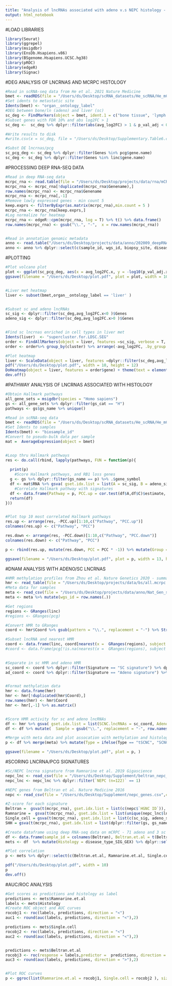 ```yaml
---
title: "Analysis of lncRNAs associated with adeno v.s NEPC histology - Figure 6"
output: html_notebook
---
```


#LOAD LIBRARIES
```r
library(Seurat)
library(ggrepel)
library(msigdbr)
library(EnsDb.Hsapiens.v86)
library(BSgenome.Hsapiens.UCSC.hg38)
library(pROC)
library(edgeR)
library(Signac)
```



#DEG ANALYSIS OF LNCRNAS AND MCRPC HISTOLOGY
```r
#Read in scRNA-seq data from He et al. 2021 Nature Medicine
bmet <- readRDS(file = "/Users/ds/Desktop/scRNA_datasets/He_scRNA/He_mCRPC.rds")
#Set idents to metastatic site
Idents(bmet) <- "organ__ontology_label"
#DEG between bone/ln (adeno) and liver (sc)
sc_deg <- FindMarkers(object = bmet, ident.1 = c("bone tissue", 'lymph node'), ident.2 = 'liver', only.pos = F, verbose = T)
#Subset genes with FDR 10% and abs log2FC > 1
sc_deg <-  sc_deg %>% dplyr::filter(abs(avg_log2FC) > 1 & p_val_adj < 0.1)  %>% mutate(Genes = row.names(.)) %>%  left_join( y = final_markers, by = c("Genes" = "gene")) %>% arrange(avg_log2FC.x)

#Write results to disk
#write.csv(x = sc_deg, file = "/Users/ds/Desktop/Supplementary.Table6.csv",quote = F, row.names = F)

#Subst DE lncrnas/pcg
sc_pcg_deg <- sc_deg %>% dplyr::filter(Genes %in% pcg$gene.name)
sc_deg <- sc_deg %>% dplyr::filter(Genes %in% linc$gene.name)


```


#PROCESSING DEEP RNA-SEQ DATA
```r

#Read in deep RNA-seq data
mcrpc_rna <- read.table(file = "/Users/ds/Desktop/projects/data/rna/mCRPC_RNA_counts_genename.txt", header = T)
mcrpc_rna <- mcrpc_rna[!duplicated(mcrpc_rna$Genename),]
row.names(mcrpc_rna) <- mcrpc_rna$Genename
mcrpc_rna <- mcrpc_rna[,-1]
#Remove lowly expressed genes - min count 5
keep.exprs <- filterByExpr(as.matrix(mcrpc_rna),min.count = 5 )
mcrpc_rna <- mcrpc_rna[keep.exprs,]
#Log normalize for heatmap
mcrpc_rna <- edgeR::cpm(mcrpc_rna, log = T) %>% t() %>% data.frame()
row.names(mcrpc_rna) <- gsub("\\.", "-",  x = row.names(mcrpc_rna))


#Read in annotation genomic metadata
anno <- read.table("/Users/ds/Desktop/projects/data/anno/202009_deepRNAseq_sample_full.txt", header =T)
anno <- anno %>% dplyr::select(c(sample_id, wgs_id, biopsy_site, disease_type_SIG_GEX, ID_patient,tumor_purity_rna, enza ))
```



#PLOTTING
```r

#Plot volcano plot
plot <- ggplot(sc_pcg_deg, aes(x = avg_log2FC.x, y = -log10(p_val_adj.x), label = Genes, color = cluster) ) + geom_point(data = dplyr::filter(sc_deg, abs(avg_log2FC.x) > 1 & p_val_adj.x < 0.1), aes(color = cluster)) + scale_color_manual(values = c("purple", "orange", "red", "black", "darkgreen", "navy", "grey")) + geom_hline(yintercept = -log10(0.1), linetype= 'dashed') + geom_vline(xintercept = c(-1,1), linetype = 'dashed') + geom_text_repel(data = dplyr::filter(sc_deg, abs(avg_log2FC.x) > 1 & p_val_adj.x < 0.1 ), force = 1, size = 3) + xlab("avg_log2FC") + ylab("-log10(p_val_adj)") + theme_classic() + theme(text = element_text(size = 20))
ggsave(filename = "/Users/ds/Desktop/plot.pdf", plot = plot, width = 10)


#Liver met heatmap
liver <- subset(bmet,organ__ontology_label == 'liver' )


#Subset sc and adeno lncRNAs
sc_sig <- dplyr::filter(sc_deg,avg_log2FC.x<0 )$Genes
adeno_sig <- dplyr::filter(sc_deg,avg_log2FC.x>0 )$Genes


#Find sc lncrnas enriched in cell types in liver met
Idents(liver)  <- "supercluster.for.LDSC.SEG"
order <- FindAllMarkers(object = liver, features =sc_sig, verbose = T, only.pos = T)
order <- order%>% group_by(cluster) %>% arrange(-avg_log2FC, .by_group = T)

#Plot heatmap
liver <- ScaleData(object = liver, features =dplyr::filter(sc_deg,avg_log2FC.x<0 )$Genes )
pdf("/Users/ds/Desktop/plot.pdf", width = 10, height = 12)
DoHeatmap(object = liver, features = order$gene) + theme(text = element_text(size = 20))
dev.off()


```

#PATHWAY ANALYSIS OF LNCRNAS ASSOCIATED WITH HISTOLOGY
```r
#Obtain Hallmark pathways
all_gene_sets = msigdbr(species = "Homo sapiens")
gs <- all_gene_sets %>% dplyr::filter(gs_cat == "H")
pathways <- gs$gs_name %>% unique()

#Read in scRNA-seq data
bmet <- readRDS(file = "/Users/ds/Desktop/scRNA_datasets/He_scRNA/He_mCRPC.rds")
#Set Idents to samples
Idents(bmet) <- "biosample_id"
#Convert to pseudo-bulk data per sample
mat =  AverageExpression(object = bmet)


#Loop thru Hallmark pathways
res <- do.call(rbind, lapply(pathways, FUN = function(p){
  
  print(p)
    #Score Hallmark pathways, and RB1 loss genes 
  g <- gs %>% dplyr::filter(gs_name == p) %>% .$gene_symbol
  df <- mat$RNA %>% gsva( gset.idx.list = list(A = sc_sig, B = adeno_sig, C = g), method = 'zscore') %>% t() %>% data.frame()
    #Correlate Hallmark pathway with signatures
  df <- data.frame(Pathway = p, PCC.up = cor.test(df$A,df$C)$estimate, Pval.up = cor.test(df$A,df$C)$p.value, PCC.down = cor.test(df$B,df$C)$estimate, Pval.down = cor.test(df$B, df$C)$p.value)
  return(df)
}))


#Plot top 10 most correlated Hallmark pathways
res.up <- arrange(res, -PCC.up)[1:10,c("Pathway", "PCC.up")]
colnames(res.up) <- c("Pathway", "PCC")

res.down <- arrange(res, -PCC.down)[1:10,c("Pathway", "PCC.down")]
colnames(res.down) <- c("Pathway", "PCC")

p <- rbind(res.up, mutate(res.down, PCC = PCC * -1)) %>% mutate(Group = ifelse(PCC > 0, "Small cell", "Adeno")) %>% ggplot(aes(y = reorder(Pathway, PCC), x = PCC, fill = Group)) + geom_col() + xlim(c(-1,1)) + scale_x_continuous(breaks = seq(-1,1,0.1),labels = seq(-1,1,0.1) %>% abs()) + ylab("Pathway") + scale_fill_manual(values = c("navy", "darkred")) + theme_classic() + theme( text = element_text(size = 20),)# legend.position = 'none')

ggsave(filename = "/Users/ds/Desktop/plot.pdf", plot = p, width = 13, height = 10)


```




#DNAM ANALYSIS WITH ADENO/SC LNCRNAS
```r
#HMR methylation profiles from Zhou et al. Nature Genetics 2020 - summarized using MethylKit on WGBS (Aggregate_cpg.R)
hmr <- read_table(file = "/Users/ds/Desktop/projects/data/bs/all.mcrpc.hmr.txt")
#Meta data for samples
meta <- read_csv(file = "/Users/ds/Desktop/projects/data/anno/Nat_Gen_sampleanno.csv")
meta <- meta %>% mutate(wgs_id = row.names(.))

#Get regions
regions <- GRanges(linc)
#regions <- GRanges(pcg)

#Convert HMR to GRanges
coord <- hmr$Coord %>% gsub(pattern = "\\.", replacement = "-") %>% StringToGRanges(sep = c("-", "-"))

#Subset lncRNA and nearest HMR
coord <- data.frame(linc, coord[nearest(x =  GRanges(regions), subject = coord),] ) %>% mutate(Signature = ifelse(gene.name %in% sc_sig, "SC signature", ifelse(gene.name %in% adeno_sig, "Adeno signature", "Other")))
#coord <- data.frame(pcg[!is.na(nearest(x =  GRanges(regions), subject = coord)) ,], coord[ na.omit(nearest(x =  GRanges(regions), subject = coord)),] ) %>% mutate(Signature = ifelse(gene.name %in% sc_sig, "SC signature", ifelse(gene.name %in% adeno_sig, "Adeno signature", "Other")))
                                                                                                      

#Separate in sc HMR and adeno HMR
sc_coord <- coord %>% dplyr::filter(Signature == "SC signature") %>% dplyr::select(c(seqnames, start.1, end)) %>% mutate(coord = paste0(seqnames, ".", start.1, ".", end)) %>% .$coord
ad_coord <- coord %>% dplyr::filter(Signature == "Adeno signature") %>% dplyr::select(c(seqnames, start.1, end)) %>% mutate(coord = paste0(seqnames, ".", start.1, ".", end)) %>% .$coord


#Format methylation data
hmr <- data.frame(hmr)
hmr <- hmr[!duplicated(hmr$Coord),]
row.names(hmr) <- hmr$Coord
hmr <- hmr[,-1] %>% as.matrix()


#Score HMR activity for sc and adeno lncRNAs
df <- hmr %>% gsva( gset.idx.list = list(SCNC.lncRNAs = sc_coord, Adeno.lncRNAs = ad_coord), method = 'zscore') %>% t() %>% data.frame()
df <- df %>% mutate(  Sample = gsub("\\.", replacement = "-", row.names(.)) )

#Merge with meta data and plot assocation with methylation and histology
p <- df %>% merge(meta) %>% mutate(Type = ifelse(Type == "tSCNC", "SCNC", "Adeno")) %>% dplyr::select(c(Sample, SCNC.lncRNAs, Adeno.lncRNAs, Type)) %>% gather(key = "Group", value = "Dnam", -c(Sample, Type)) %>% ggboxplot(x = "Type", y = "Dnam", fill = "darkblue", alpha = 0.5, draw_quantiles = 0.5,add = "jitter",width = 0.5, facet.by = "Group") + stat_compare_means(paired = F, method = 't.test', label.x.npc = 0.5) + ylab("Methylation") + theme( text = element_text(size = 20))

ggsave(filename = "/Users/ds/Desktop/plot.pdf", plot = p, )

```


#SCORING LNCRNA/PCG SIGNATURES
```r

#Sc/NEPC lncrna signature from Ramnarine et al. 2019 Gigascience
nepc_lnc <- read_csv(file = "/Users/ds/Desktop/Supplement/beltran_nepc_lnc.csv", col_names = T, skip = 1)
nepc_lnc <- nepc_lnc %>% dplyr::filter(`NEPC (n=122)` == 1)

#NEPC genes from Beltran et al. Nature Medicine 2016
nepc <- read_csv(file = "/Users/ds/Desktop/Supplement/nepc_genes.csv",col_names = T)

#Z-score for each signature
Beltran =  gsva(t(mcrpc_rna), gset.idx.list = list(c(nepc$`HGNC ID`)), method = 'zscore')
Ramnarine =  gsva(t(mcrpc_rna), gset.idx.list = list(unique(nepc_lnc$lncRNA)), method = 'zscore')
Single_cell = gsva(t(mcrpc_rna), gset.idx.list = list(c(sc_sig, adeno_sig)), method = 'zscore')
SHH = gsva(t(mcrpc_rna), gset.idx.list = list(dplyr::filter(gs, gs_name == "HALLMARK_HEDGEHOG_SIGNALING")$gene_symbol), method = 'zscore')

#Create dataframe using deep RNA-seq data on mCRPC - 71 adeno and 3 sc samples
df <- data.frame(sample_id = colnames(Beltran), Beltran.et.al = t(Beltran), Ramnarine.et.al = t(Ramnarine), Single.cell = t(Single_cell), SHH = t(SHH)) %>% merge(anno) 
mets <- df  %>% mutate(Histology = disease_type_SIG_GEX) %>% dplyr::select(c(sample_id, Beltran.et.al,Ramnarine.et.al, Single.cell, Histology )) 

#Plot correlation
p <- mets %>% dplyr::select(c(Beltran.et.al, Ramnarine.et.al, Single.cell)) %>% gather(key = "Signature" , value = "GEX", -Beltran.et.al ) %>% ggplot(aes(x = GEX, y = Beltran.et.al, color = Signature))  %>% facet(facet.by = "Signature") + geom_point() + geom_smooth(method = 'lm') + stat_cor(size = 7) + scale_color_manual(values = c("navy", 'darkred')) + theme_classic() + theme( text = element_text(size = 20),)

pdf("/Users/ds/Desktop/plot.pdf", width = 10)
p
dev.off()


```



#AUC/ROC ANALYSIS
```r
#Get scores as predictions and histology as label
predictions <- mets$Ramnarine.et.al
labels <- mets$Histology
#Create ROC object and AUC curves
rocobj1 <- roc(labels, predictions, direction = "<")
auc1 <- round(auc(labels, predictions, direction = "<"),2)

predictions <- mets$Single.cell
rocobj2 <- roc(labels, predictions, direction = "<")
auc2 <- round(auc(labels, predictions, direction = "<"),2)


predictions <- mets$Beltran.et.al
rocobj3 <- roc(response = labels,predictor =  predictions, direction = ">" )
auc3 <- round(auc(labels, predictions, direction = ">"),2)


#Plot ROC curves
p <- ggroc(list(Ramnarine.et.al = rocobj1, Single.cell = rocobj2 ), size = 1)+ scale_color_manual(values = c("navy", "darkred", "darkgreen"), name = "Signature", labels = c(paste0("Ramnarine AUC= ", auc1), paste0("Single cell AUC=", auc2), paste0("Beltran AUC=", auc3)) ) + theme_classic() + ggtitle('AUC analysis of 71 CRPC-adeno and 3 CRPC-small cell') + theme( text = element_text(size = 20),)


```



